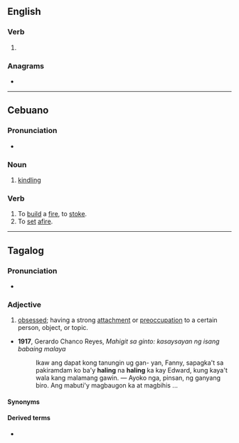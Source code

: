 ==English==

===Verb===
{{head|en|verb form}}

# {{present participle of|en|hale|nocat=1}}

===Anagrams===
* {{anagrams|en|a=aghiln|haglin}}

----

==Cebuano==

===Pronunciation===
* {{hyphenation|ceb|ha|ling}}

===Noun===
{{head|ceb|noun}}

# [[kindling]]

===Verb===
{{head|ceb|verb}}

# To [[build]] a [[fire]], to [[stoke]].
# To [[set]] [[afire]].

----

==Tagalog==

===Pronunciation===
* {{rhymes|tl|iŋ}}

===Adjective===
{{head|tl|adjective|head=halíng}}
# {{lb|tl|usually|_|derogatory}} [[obsessed]]; having a strong [[attachment]] or [[preoccupation]] to a certain person, object, or topic.
* '''1917''', Gerardo Chanco Reyes, ''Mahigit sa ginto: kasaysayan ng isang babaing malaya''
*: Ikaw ang dapat kong tanungin ug gan- yan, Fanny, sapagka&#39;t sa pakiramdam ko  ba&#39;y '''haling''' na '''haling''' ka kay Edward, kung kaya&#39;t wala kang malamang gawin. —  Ayoko nga, pinsan, ng ganyang biro. Ang mabuti&#39;y magbaugon ka at magbihis&nbsp;...
====Synonyms====
{{l|tl|nahuhumaling}}
====Derived terms====
* {{l|tl|kahalingan}}